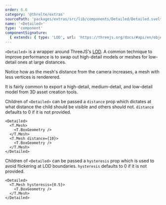 ```yaml
---
order: 6.6
category: '@threlte/extras'
sourcePath: 'packages/extras/src/lib/components/Detailed/Detailed.svelte'
name: '<Detailed>'
type: 'component'
componentSignature:
  { extends: { type: 'LOD', url: 'https://threejs.org/docs/#api/en/objects/LOD' }, props: [] }
---
```


`<Detailed>` is a wrapper around ThreeJS's [LOD](https://threejs.org/docs/#api/en/objects/LOD). A common technique to improve performance is to swap out high-detail models or meshes for low-detail ones at large distances.

<Example path="extras/detailed" />

Notice how as the mesh's distance from the camera increases, a mesh with less vertices is renderered.

<Tip type="tip">
  It is fairly common to export a high-detail, medium-detail, and low-detail model from 3D asset
  creation tools.
</Tip>

Children of `<Detailed>` can be passed a `distance` prop which dictates at what distance the child should be visible and others should not. `distance` defaults to 0 if it is not provided.

```svelte
<Detailed>
  <T.Mesh>
    <T.BoxGeometry />
  </T.Mesh>
  <T.Mesh distance={10}>
    <T.BoxGeometry />
  </T.Mesh>
</Detailed>
```

Children of `<Detailed>` can be passed a `hysteresis` prop which is used to avoid flickering at LOD boundaries. `hysteresis` defaults to 0 if it is not provided.

```svelte
<Detailed>
  <T.Mesh hysteresis={0.5}>
    <T.BoxGeometry />
  </T.Mesh>
</Detailed>
```
